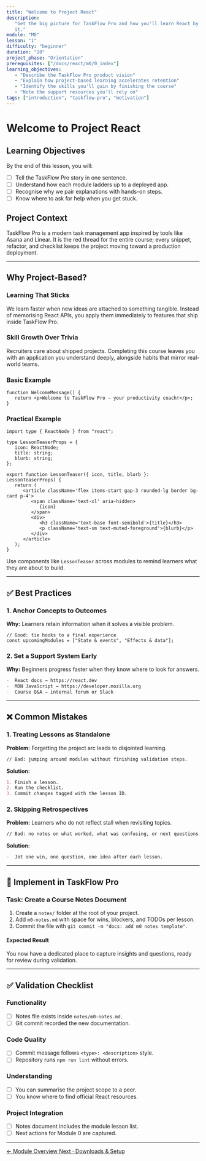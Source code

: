 ```yaml
---
title: "Welcome to Project React"
description:
   "Get the big picture for TaskFlow Pro and how you'll learn React by building
   it."
module: "M0"
lesson: "1"
difficulty: "beginner"
duration: "20"
project_phase: "Orientation"
prerequisites: ["/docs/react/m0/0_index"]
learning_objectives:
   - "Describe the TaskFlow Pro product vision"
   - "Explain how project-based learning accelerates retention"
   - "Identify the skills you'll gain by finishing the course"
   - "Note the support resources you'll rely on"
tags: ["introduction", "taskflow-pro", "motivation"]
---
```


# Welcome to Project React

## Learning Objectives

By the end of this lesson, you will:

-  [ ] Tell the TaskFlow Pro story in one sentence.
-  [ ] Understand how each module ladders up to a deployed app.
-  [ ] Recognise why we pair explanations with hands-on steps.
-  [ ] Know where to ask for help when you get stuck.

## Project Context

TaskFlow Pro is a modern task management app inspired by tools like Asana and
Linear. It is the red thread for the entire course; every snippet, refactor, and
checklist keeps the project moving toward a production deployment.

---

## Why Project-Based?

### Learning That Sticks

We learn faster when new ideas are attached to something tangible. Instead of
memorising React APIs, you apply them immediately to features that ship inside
TaskFlow Pro.

### Skill Growth Over Trivia

Recruiters care about shipped projects. Completing this course leaves you with
an application you understand deeply, alongside habits that mirror real-world
teams.

### Basic Example

```tsx
function WelcomeMessage() {
   return <p>Welcome to TaskFlow Pro — your productivity coach!</p>;
}
```

### Practical Example

```tsx
import type { ReactNode } from "react";

type LessonTeaserProps = {
   icon: ReactNode;
   title: string;
   blurb: string;
};

export function LessonTeaser({ icon, title, blurb }: LessonTeaserProps) {
   return (
      <article className='flex items-start gap-3 rounded-lg border bg-card p-4'>
         <span className='text-xl' aria-hidden>
            {icon}
         </span>
         <div>
            <h3 className='text-base font-semibold'>{title}</h3>
            <p className='text-sm text-muted-foreground'>{blurb}</p>
         </div>
      </article>
   );
}
```

Use components like `LessonTeaser` across modules to remind learners what they
are about to build.

---

## ✅ Best Practices

### 1. Anchor Concepts to Outcomes

**Why:** Learners retain information when it solves a visible problem.

```tsx
// Good: tie hooks to a final experience
const upcomingModules = ["State & events", "Effects & data"];
```

### 2. Set a Support System Early

**Why:** Beginners progress faster when they know where to look for answers.

```md
-  React docs → https://react.dev
-  MDN JavaScript → https://developer.mozilla.org
-  Course Q&A → internal forum or Slack
```

---

## ❌ Common Mistakes

### 1. Treating Lessons as Standalone

**Problem:** Forgetting the project arc leads to disjointed learning.

```md
// Bad: jumping around modules without finishing validation steps.
```

**Solution:**

```md
1. Finish a lesson.
2. Run the checklist.
3. Commit changes tagged with the lesson ID.
```

### 2. Skipping Retrospectives

**Problem:** Learners who do not reflect stall when revisiting topics.

```md
// Bad: no notes on what worked, what was confusing, or next questions.
```

**Solution:**

```md
-  Jot one win, one question, one idea after each lesson.
```

---

## 🔨 Implement in TaskFlow Pro

### Task: Create a Course Notes Document

1. Create a `notes/` folder at the root of your project.
2. Add `m0-notes.md` with space for wins, blockers, and TODOs per lesson.
3. Commit the file with `git commit -m "docs: add m0 notes template"`.

#### Expected Result

You now have a dedicated place to capture insights and questions, ready for
review during validation.

---

## ✅ Validation Checklist

### Functionality

-  [ ] Notes file exists inside `notes/m0-notes.md`.
-  [ ] Git commit recorded the new documentation.

### Code Quality

-  [ ] Commit message follows `<type>: <description>` style.
-  [ ] Repository runs `npm run lint` without errors.

### Understanding

-  [ ] You can summarise the project scope to a peer.
-  [ ] You know where to find official React resources.

### Project Integration

-  [ ] Notes document includes the module lesson list.
-  [ ] Next actions for Module 0 are captured.

---

<div className='mt-8 flex justify-between'>
   <a
      href='/docs/react/m0/0_index'
      className='text-sm font-medium text-muted-foreground hover:text-foreground'
   >
      ← Module Overview
   </a>
   <a
      href='/docs/react/m0/2_setup'
      className='text-sm font-medium text-primary hover:text-primary/80'
   >
      Next · Downloads & Setup
   </a>
</div>
